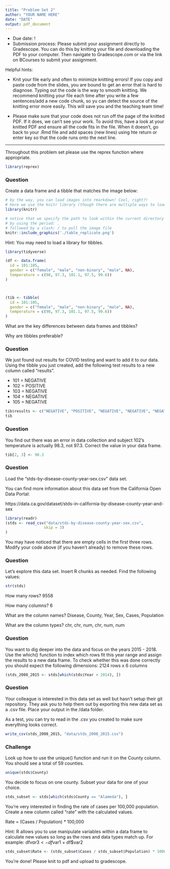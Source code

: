 ```yaml
---
title: "Problem Set 2"
author: "YOUR NAME HERE"
date: "DATE"
output: pdf_document
---
```


* Due date: !
* Submission process: Please submit your assignment directly to Gradescope. You can do this by knitting your file and downloading the PDF to your computer. Then navigate to Gradescope.com or via the link on BCourses to submit your assignment. 

Helpful hints:

- Knit your file early and often to minimize knitting errors! If you copy and paste code from the slides, you are bound to get an error that is hard to diagnose. Typing out the code is the way to smooth knitting. We recommend knitting your file each time after you write a few sentences/add a new code chunk, so yu can detect the source of the knitting error more easily. This will save you and the teaching team time!

- Please make sure that your code does not run off the page of the knitted PDF. If it does, we can't see your work. To avoid this, have a look at your knitted PDF and ensure all the code fits in the file. When it doesn't, go back to your .Rmd file and add spaces (new lines) using hte return or enter key so that the code runs onto the next line.

--------------------------------------------------------------------------------

Throughout this problem set please use the reprex function where appropriate.

```r
library(reprex)
```

\newpage 

### Question 

Create a data frame and a tibble that matches the image below:

```r
# by the way, you can load images into rmarkdown! Cool, right?!
# here we use the knitr library (though there are multiple ways to load images)
library(knitr)

# notice that we specify the path to look within the current directory
# by using the period: .
# followed by a slash: / to pull the image file
knitr::include_graphics('./table_replicate.png')
```

Hint: You may need to load a library for tibbles.

```r
library(tidyverse)

(df <- data.frame(
  id = 101:105,
  gender = c("female", "male", "non-binary", "male", NA),
  temperature = c(98, 97.3, 101.1, 97.5, 99.6))
)



(tib <- tibble(
  id = 101:105,
  gender = c("female", "male", "non-binary", "male", NA),
  temperature = c(98, 97.3, 101.1, 97.5, 99.6))
)
```

What are the key differences between data frames and tibbles? 

Why are tibbles preferable?

\newpage

### Question

We just found out results for COVID testing and want to add it to our data. Using the tibble you just created, add the following test results to a new column called "results".

- 101 = NEGATIVE
- 102 = POSITIVE
- 103 = NEGATIVE
- 104 = NEGATIVE
- 105 = NEGATIVE

```r
tib$results <- c("NEGATIVE", "POSITIVE", "NEGATIVE", "NEGATIVE", "NEGATIVE")
tib
```

\newpage

### Question

You find out there was an error in data collection and subject 102's temperature is actually 98.3, not 97.3. Correct the value in your data frame.

```r
tib[2, 3] <- 98.3
```

\newpage

### Question

Load the "stds-by-disease-county-year-sex.csv" data set. 

You can find more information about this data set from the California Open Data Portal:

https://data.ca.gov/dataset/stds-in-california-by-disease-county-year-and-sex

```r
library(readr)
(stds <- read_csv("data/stds-by-disease-county-year-sex.csv",
                 skip = 3)
)
```
You may have noticed that there are empty cells in the first three rows. Modify your code above (if you haven't already) to remove these rows.

\newpage

### Question

Let's explore this data set. Insert R chunks as needed. Find the following values:

```r
str(stds)
```

How many rows?
9558

How many columns? 
6

What are the column names?
Disease, County, Year, Sex, Cases, Population

What are the column types?
chr, chr, num, chr, num, num

\newpage

### Question

You want to dig deeper into the data and focus on the years 2015 - 2018. Use the which() function to index which rows fit this year range and assign the results to a new data frame. To check whether this was done correctly you should expect the following dimensions: 2124 rows x 6 columns

```r
(stds_2008_2015 <- stds[which(stds$Year > 2014), ])
```
\newpage

### Question

Your colleague is interested in this data set as well but hasn't setup their git repository. They ask you to help them out by exporting this new data set as a .csv file. Place your output in the /data folder.  

As a test, you can try to read in the .csv you created to make sure everything looks correct.

```r
write_csv(stds_2008_2015, "data/stds_2008_2015.csv")
```
\newpage

### Challenge 

Look up how to use the unique() function and run it on the County column. You should see a total of 59 counties.

```r
unique(stds$County)
```
You decide to focus on one county. Subset your data for one of your choice.

```r
stds_subset <- stds[which(stds$County == "Alameda"), ]
```

You're very interested in finding the rate of cases per 100,000 population. Create a new column called "rate" with the calculated values. 

Rate = (Cases / Population) * 100,000

Hint: R allows you to use manipulate variables within a data frame to calculate new values so long as the rows and data types match up. For example: df$var3 <- df$var1 + df$var2

```r
stds_subset$Rate <- (stds_subset$Cases / stds_subset$Population) * 100000
```

You're done! Please knit to pdf and upload to gradescope. 